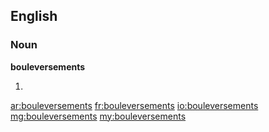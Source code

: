 ==English==

===Noun===
'''bouleversements'''

# {{plural of|bouleversement}}

[[ar:bouleversements]]
[[fr:bouleversements]]
[[io:bouleversements]]
[[mg:bouleversements]]
[[my:bouleversements]]
